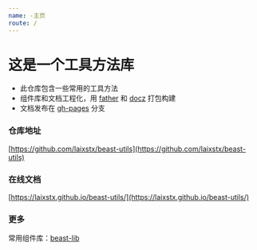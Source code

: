 ```yaml
---
name: -主页
route: /
---
```


# 这是一个工具方法库

* 此仓库包含一些常用的工具方法
* 组件库和文档工程化，用 [father](https://github.com/umijs/father) 和 [docz](https://www.docz.site/) 打包构建
* 文档发布在 [gh-pages](https://github.com/laixstx/beast-utils/tree/gh-pages) 分支

### 仓库地址

[https://github.com/laixstx/beast-utils](https://github.com/laixstx/beast-utils)

### 在线文档
[https://laixstx.github.io/beast-utils/](https://laixstx.github.io/beast-utils/)

### 更多
常用组件库：[beast-lib](https://github.com/laixstx/beast-lib)